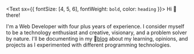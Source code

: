 <Text sx={{ fontSize: [4, 5, 6], fontWeight: `bold`, color: `heading` }}>
  Hi 👋 there!
</Text>

I'm a Web Developer with four plus years of experience. I consider myself to be a technology enthusiast and creative, visionary, and a problem solver by nature.
I'll be documenting in my 📝[blog](/blog) about my learning, opinions, and projects as I experimented with different programming technologies.

